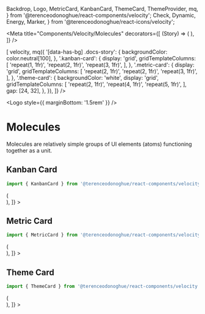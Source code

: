 
  Backdrop,
  Logo,
  MetricCard,
  KanbanCard,
  ThemeCard,
  ThemeProvider,
  mq,
} from '@terenceodonoghue/react-components/velocity';
  Check,
  Dynamic,
  Energy,
  Marker,
} from '@terenceodonoghue/react-icons/velocity';

<Meta
  title="Components/Velocity/Molecules"
  decorators={[
    (Story) => (
      <ThemeProvider>
        <Story />
      </ThemeProvider>
    ),
  ]}
/>

<ThemeProvider>
  <Global
    styles={({ color }) => [
      velocity,
      mq({
        '[data-has-bg] .docs-story': {
          backgroundColor: color.neutral[100],
        },
        '.kanban-card': {
          display: 'grid',
          gridTemplateColumns: [
            'repeat(1, 1fr)',
            'repeat(2, 1fr)',
            'repeat(3, 1fr)',
          ],
        },
        '.metric-card': {
          display: 'grid',
          gridTemplateColumns: [
            'repeat(2, 1fr)',
            'repeat(2, 1fr)',
            'repeat(3, 1fr)',
          ],
        },
        '.theme-card': {
          backgroundColor: 'white',
          display: 'grid',
          gridTemplateColumns: [
            'repeat(2, 1fr)',
            'repeat(4, 1fr)',
            'repeat(5, 1fr)',
          ],
          gap: [24, 32],
        },
      }),
    ]}
  />
</ThemeProvider>

<Logo style={{ marginBottom: '1.5rem' }} />

# Molecules

Molecules are relatively simple groups of UI elements (atoms) functioning together as a unit.

## Kanban Card

```javascript
import { KanbanCard } from '@terenceodonoghue/react-components/velocity';
```

<Canvas data-has-bg>
  <Story
    name="KanbanCard"
    decorators={[
      (Story) => (
        <div className="kanban-card">
          <Story />
        </div>
      ),
    ]}
  >
    <KanbanCard
      color="#2E5BFF"
      name="Spire"
      description="Tire replacement"
      cost="$233"
      date="June 12"
    />
    <KanbanCard
      color="#8C54FF"
      name="Expedition"
      description="Tire replacement"
      cost="$766"
      date="June 3"
    />
    <KanbanCard
      color="#00C1D4"
      name="Scorpion"
      description="Monthly service"
      cost="$430"
      date="June 4"
    />
    <KanbanCard
      color="#F7C137"
      name="Empire"
      description="Engine check-up"
      cost="$542"
      date="June 24"
    />
  </Story>
</Canvas>

## Metric Card

```javascript
import { MetricCard } from '@terenceodonoghue/react-components/velocity';
```

<Canvas data-has-bg>
  <Story
    name="MetricCard"
    decorators={[
      (Story) => (
        <div className="metric-card">
          <Story />
        </div>
      ),
    ]}
  >
    <MetricCard
      icon={Check}
      color="#33AC2E"
      label="Vehicles on track"
      value="1,428"
    />
    <MetricCard
      icon={Marker}
      color="#00C1D4"
      label="Distance driven"
      value="158.3 mi"
    />
    <MetricCard
      icon={Energy}
      color="#8C54FF"
      iconColor="#8C54FF"
      label="Energy consumed"
      value="87.4 kWh"
    />
    <MetricCard
      icon={Dynamic}
      color="#F7C137"
      label="Total drive time"
      value="24.2 h"
    />
  </Story>
</Canvas>

## Theme Card

```javascript
import { ThemeCard } from '@terenceodonoghue/react-components/velocity';
```

<Canvas>
  <Story
    name="ThemeCard"
    decorators={[
      (Story) => (
        <div className="theme-card">
          <Story />
        </div>
      ),
    ]}
  >
    <ThemeCard
      label="Shelob"
      colors={['#2e5bff', '#e0e7ff', '#8097b1']}
      defaultChecked
    />
    <ThemeCard label="Denethor" colors={['#8c54ff', '#00c1d4', '#fad050']} />
    <ThemeCard label="Quickbeam" colors={['#00a4de', '#3b7ed5', '#00a550']} />
    <ThemeCard label="Shadowfax" colors={['#232a64', '#85c800', '#616266']} />
    <ThemeCard label="Grima" colors={['#a728a3', '#f7e0ff', '#7675ac']} />
  </Story>
</Canvas>
